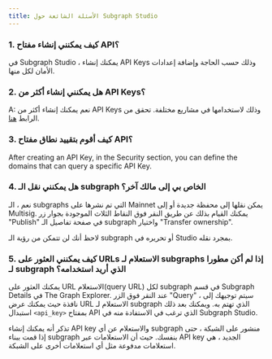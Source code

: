 ```yaml
---
title: الأسئلة الشائعة حول Subgraph Studio
---
```


### 1. كيف يمكنني إنشاء مفتاح API؟

في Subgraph Studio ، يمكنك إنشاء API Keys وذلك حسب الحاجة وإضافة إعدادات الأمان لكل منها.

### 2. هل يمكنني إنشاء أكثر من API Keys؟

A: نعم يمكنك إنشاء أكثر من API Keys وذلك لاستخدامها في مشاريع مختلفة. تحقق من الرابط [هنا](https://thegraph.com/studio/apikeys/).

### 3. كيف أقوم بتقييد نطاق مفتاح API؟

After creating an API Key, in the Security section, you can define the domains that can query a specific API Key.

### 4. هل يمكنني نقل الـ subgraph الخاص بي إلى مالك آخر؟

نعم ، الـ subgraphs التي تم نشرها على Mainnet يمكن نقلها إلى محفظة جديدة أو إلى Multisig. يمكنك القيام بذلك عن طريق النقر فوق النقاط الثلاث الموجودة بجوار زر "Publish" في صفحة تفاصيل الـ subgraph واختيار "Transfer ownership".

لاحظ أنك لن تتمكن من رؤية الـ subgraph أو تحريره في Studio بمجرد نقله.

### 5. كيف يمكنني العثور على URLs الاستعلام لـ subgraphs إذا لم أكن مطورا لـ subgraph الذي أريد استخدامه؟

يمكنك العثور على URL الاستعلام(query URL) لكل subgraph في قسم Subgraph Details في The Graph Explorer. عند النقر فوق الزر "Query" ، سيتم توجيهك إلى نافذة حيث يمكنك عرض URL الاستعلام لـ subgraph الذي تهتم به. ويمكنك بعد ذلك استبدال `<api_key>` بمفتاح API الذي ترغب في الاستفادة منه في Subgraph Studio.

تذكر أنه يمكنك إنشاء API key والاستعلام عن أي subgraph منشور على الشبكة ، حتى إذا قمت ببناء subgraph بنفسك. حيث أن الاستعلامات عبر API key الجديد ، هي استعلامات مدفوعة مثل أي استعلامات أخرى على الشبكة.